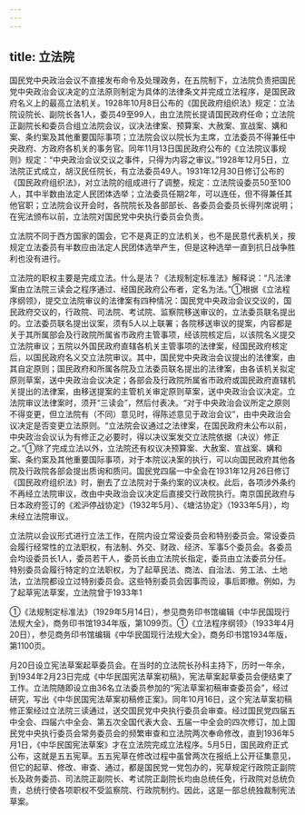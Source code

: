 ```yaml
---
---
---
```

title: 立法院
---



国民党中央政治会议不直接发布命令及处理政务，在五院制下，立法院负责把国民党中央政治会议决定的立法原则制定为具体的法律条文并完成立法程序，是国民政府名义上的最高立法机关。1928年10月8日公布的《国民政府组织法》规定：立法院设院长、副院长各1人，委员49至99人，由立法院长提请国民政府任命；立法院正副院长和委员合组立法院会议，议决法律案、预算案、大赦案、宣战案、媾和案、条约案及其他重要国际事项；立法院会议以院长为主席，立法委员不得兼任中央政府、方政府各机关的事务官。同年11月13日国民政府公布的《立法院议事规则》规定：“中央政治会议交议之事件，只得为内容之审议。”1928年12月5日，立法院正式成立，胡汉民任院长，有立法委员49人。1931年12月30日修订公布的《国民政府组织法》，对立法院的组成进行了调整，规定：立法院设委员50至100人，其中半数由法定人民团体选举；立法委员任期2年，可以连任，但不得兼任其他官职；立法院会议开会时，各院院长及各部部长、各委员会委员长得列席说明；在宪法颁布以前，立法院对国民党中央执行委员会负责。

立法院不同于西方国家的国会，它不是真正的立法机关，也不是民意代表机关，按规定立法委员有半数应由法定人民团体选举产生，但是这种选举一直到抗日战争胜利也没有进行。

立法院的职权主要是完成立法。什么是法？《法规制定标准法》解释说：“凡法津案由立法院三读会之程序通过、经国民政府公布者，定名为法。”①根据《立法程序纲领》，提交立法院审议的法律案有四种情况：国民党中央政治会议交议的，国民政府交议的，行政院、司法院、考试院、监察院移送审议的，立法委员联名提出的。立法委员联名提出议案，须有5人以上联署；各院移送审议的提案，内容都是关于其所属部会及行政院所属省市政府主管事项，经该院核定后，以该院名义提交立法院审议；五院以外国民政府直辖各机关主管事项的法律案，经国民政府核定后，以国民政府名义交立法院审议。其中，国民党中央政治会议提出的法律案，由其自定原则；国民政府和所属各院及立法委员联名提出的法律案，由各该机关拟定原则草案，送中央政治会议决定；各部会及行政院所属省市政府或国民政府直辖机关提出的法律案，由移送提案的主管机关审定原则草案，送中央政治会议决定。立法院审议法律案时，须开“三读会”，然后付表决。“对于中央政治会议所定之原则不得变更，但立法院有（不同）意见时，得陈述意见于政治会议”，由中央政治会议决定是否变更立法原则。“立法院会议通过之法律案，在国民政府未公布以前，中央政治会议认为有修正之必要时，得以决议案发交立法院依据（决议）修正之。”①除了完成立法以外，立法院还有权议决预算案、大赦案、宣战案、媾和案、条约案及其他重要国际事项，对于本院议决案的执行，可以向国民政府其他各院及行政院各部会提出质询和质问。国民党四届一中全会在1931年12月26日修订《国民政府组织法》时，删去了立法院对于条约案的议决权。此后，各项涉外条约不再经立法院审议，改由中央政治会议决定后直接交行政院执行。南京国民政府与日本政府签订的《淞沪停战协定》（1932年5月）、《塘沽协定》（1933年5月），均未经立法院审议。

立法院以会议形式进行立法工作，在院内设立常设委员会和特别委员会。常设委员会履行经常性的立法职权，有法制、外交、财政、经济、军事5个委员会。各委员会均设委员长1人，委员若干人，委员长由立法院长指定，委员由立法委员分任。特别委员会履行特定的立法职权，为了起草民法、商法、自治法、劳工法、土地法，立法院都设立过特别委员会。这些特别委员会因事而设，事后即撤。例如，为了起草宪法草案，立法院曾于1933年1

①《法规制定标准法》（1929年5月14日），参见商务印书馆编辑《中华民国现行法规大全》，商务印书馆1934年版，第1099页。①《立法程序纲领》（1933年4月20日），参见商务印书馆编辑《中华民国现行法规大全》，商务印书馆1934年版，第1100页。

月20日设立宪法草案起草委员会。在当时的立法院长孙科主持下，历时一年余，到1934年2月23日完成《中华民国宪法草案初稿》，宪法草案起草委员会便结束了工作。立法院随即设立由36名立法委员参加的“宪法草案初稿审查委员会”，经过研究，写出《中华民国宪法草案初稿修正案》。同年10月16日，这个宪法草案初稿修正案经过立法院三读通过，送交国民党中央执行委员会审查。经过国民党四届五中全会、四届六中全会、第五次全国代表大会、五届一中全会的四次修订，加上国民党中央执行委员会常务委员会的频繁审查和立法院两次奉命修改，直到1936年5月1日，《中华民国宪法草案》才在立法院完成立法程序。5月5日，国民政府正式公布，这就是五五宪草。五五宪草在修改过程中虽曾两次在报纸上公开征集意见，但它的起草、修改、审查、通过，都是国民党一党包办的，宪草规定行政院正副院长及政务委员、司法院正副院长、考试院正副院长均由总统任免，行政院对总统负责，总统行使各项职权不受监察院、行政院制约。因此，这是一部总统独裁制宪法草案。